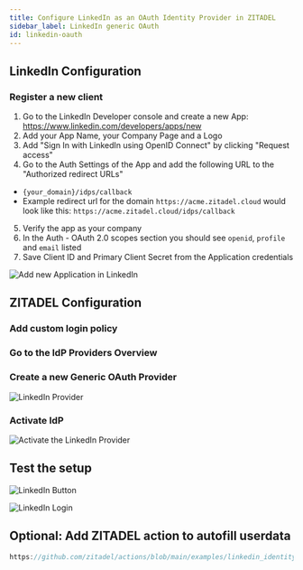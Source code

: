 ```yaml
---
title: Configure LinkedIn as an OAuth Identity Provider in ZITADEL
sidebar_label: LinkedIn generic OAuth
id: linkedin-oauth
---
```



<Intro provider="LinkedIn"/>

## LinkedIn Configuration

### Register a new client

1. Go to the LinkedIn Developer console and create a new App: https://www.linkedin.com/developers/apps/new
2. Add your App Name, your Company Page and a Logo
3. Add "Sign In with LinkedIn using OpenID Connect" by clicking "Request access"
4. Go to the Auth Settings of the App and add the following URL to the "Authorized redirect URLs"
 - `{your_domain}/idps/callback`
 - Example redirect url for the domain `https://acme.zitadel.cloud` would look like this:  `https://acme.zitadel.cloud/idps/callback`
5. Verify the app as your company
6. In the Auth - OAuth 2.0 scopes section you should see `openid`, `profile` and `email` listed
7. Save Client ID and Primary Client Secret from the Application credentials

![Add new Application in LinkedIn](/img/guides/linkedin_add_app.png)

## ZITADEL Configuration

### Add custom login policy

<CustomLoginPolicy/>

### Go to the IdP Providers Overview

<IDPsOverview templates="Generic OAuth"/>

### Create a new Generic OAuth Provider

<GenericOAuth
    name=": e.g. LinkedIn"
    authendpoint="https://www.linkedin.com/oauth/v2/authorization"
    tokenendpoint="https://www.linkedin.com/oauth/v2/accessToken"
    userendpoint="https://api.linkedin.com/v2/userinfo"
    id="sub"
    clientid=": Client id from the application previously created in your LinkedIn account"
    clientsecret=": Client Secret from the application previously created in your LinkedIn account"
/>


<GeneralConfigDescription provider_account="LinkedIn account" />

![LinkedIn Provider](/img/guides/zitadel_linkedin_create_provider.png)

### Activate IdP

<Activate/>

![Activate the LinkedIn Provider](/img/guides/zitadel_activate_linkedin.png)

## Test the setup

<TestSetup loginscreen="your LinkedIn login"/>

![LinkedIn Button](/img/guides/zitadel_login_linkedin.png)

![LinkedIn Login](/img/guides/linkedin_login.png)

## Optional: Add ZITADEL action to autofill userdata

<PrefillAction fields="firstname, lastname, username, email and email verified" provider="LinkedIn"/>

```js reference
https://github.com/zitadel/actions/blob/main/examples/linkedin_identity_provider.js
```
